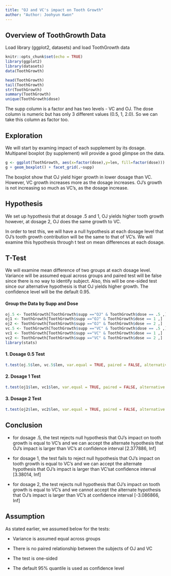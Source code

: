 ```yaml
---
title: "OJ and VC's impact on Tooth Growth"
author: "Author: Joohyun Kwon"
---
```


## Overview of ToothGrowth Data

Load library (ggplot2, datasets) and load ToothGrowth data
```r
knitr::opts_chunk$set(echo = TRUE)
library(ggplot2)
library(datasets)
data(ToothGrowth)
```

```r
head(ToothGrowth)
tail(ToothGrowth)
str(ToothGrowth)
summary(ToothGrowth)
unique(ToothGrowth$dose)
```

The supp column is a factor and has two levels - VC and OJ. The dose column is numeric but has only 3 different values (0.5, 1, 2.0). So we can take this column as factor too.

## Exploration

We will start by examing impact of each supplement by its dosage. Multipanel boxplot (by supplement) will provide a good glimpse on the data.

```r
g <- ggplot(ToothGrowth, aes(x=factor(dose),y=len, fill=factor(dose)))
g + geom_boxplot() + facet_grid(.~supp)
```

The boxplot show that OJ yield higer growth in lower dosage than VC. However, VC growth increases more as the dosage increases. OJ's growth is not increasing so much as VC's, as the dosage increase. 

## Hypothesis

We set up hypothesis that at dosage .5 and 1, OJ yields higher tooth growth however, at dosage 2, OJ does the same growth to VC. 

In order to test this, we will have a null hypothesis at each dosage level that OJ's tooth growth contribution will be the same to that of VC's. We will examine this hypothesis through t test on mean differences at each dosage.

## T-Test

We will examine mean difference of two groups at each dosage level. Variance will be assumed equal across groups and paired test will be false since there is no way to identify subject. Also, this will be one-sided test since our alternative hypothesis is that OJ yields higher growth. The confidence level will be the default 0.95.

#### Group the Data by Supp and Dose

```r
oj.5 <- ToothGrowth[ToothGrowth$supp =="OJ" & ToothGrowth$dose == .5 ,]
oj1 <- ToothGrowth[ToothGrowth$supp =="OJ" & ToothGrowth$dose == 1 ,]
oj2 <- ToothGrowth[ToothGrowth$supp =="OJ" & ToothGrowth$dose == 2 ,]
vc.5 <- ToothGrowth[ToothGrowth$supp =="VC" & ToothGrowth$dose == .5 ,]
vc1 <- ToothGrowth[ToothGrowth$supp =="VC" & ToothGrowth$dose == 1 ,]
vc2 <- ToothGrowth[ToothGrowth$supp =="VC" & ToothGrowth$dose == 2 ,]
library(stats)
```

#### 1. Dosage 0.5 Test

```r
t.test(oj.5$len, vc.5$len, var.equal = TRUE, paired = FALSE, alternative = "greater" )
```

#### 2. Dosage 1 Test

```r
t.test(oj1$len, vc1$len, var.equal = TRUE, paired = FALSE, alternative = "greater" )
```

#### 3. Dosage 2 Test

```r
t.test(oj2$len, vc2$len, var.equal = TRUE, paired = FALSE, alternative = "greater" )
```

## Conclusion

- for dosage .5, the test rejects null hypothesis that OJ's impact on tooth growth is equal to VC's and we can accept the alternate hypothesis that OJ's impact is larger than VC's at confidence interval [2.377886, Inf]

- for dosage 1, the test fails to reject null hypothesis that OJ's impact on tooth growth is equal to VC's and we can accept the alternate hypothesis that OJ's impact is larger than VC'sat confidence interval [3.38014, Inf]

- for dosage 2, the test rejects null hypothesis that OJ's impact on tooth growth is equal to VC's and we cannot accept the alternate hypothesis that OJ's impact is larger than VC's at confidence interval [-3.086866, Inf]

## Assumption

As stated earlier, we assumed below for the tests:

- Variance is assumed equal across groups

- There is no paired relationship between the subjects of OJ and VC

- The test is one-sided

- The default 95% quantile is used as confidence level 